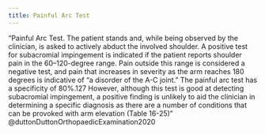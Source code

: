 ```yaml
---
title: Painful Arc Test
---
```



"Painful Arc Test. The patient stands and, while being observed by the clinician, is asked to actively abduct the involved shoulder. A positive test for subacromial impingement is indicated if the patient reports shoulder pain in the 60–120-degree range. Pain outside this range is considered a negative test, and pain that increases in severity as the arm reaches 180 degrees is indicative of “a disorder of the A-C joint.” The painful arc test has a specificity of 80%.127 However, although this test is good at detecting subacromial impingement, a positive finding is unlikely to aid the clinician in determining a specific diagnosis as there are a number of conditions that can be provoked with arm elevation (Table 16-25)" @duttonDuttonOrthopaedicExamination2020